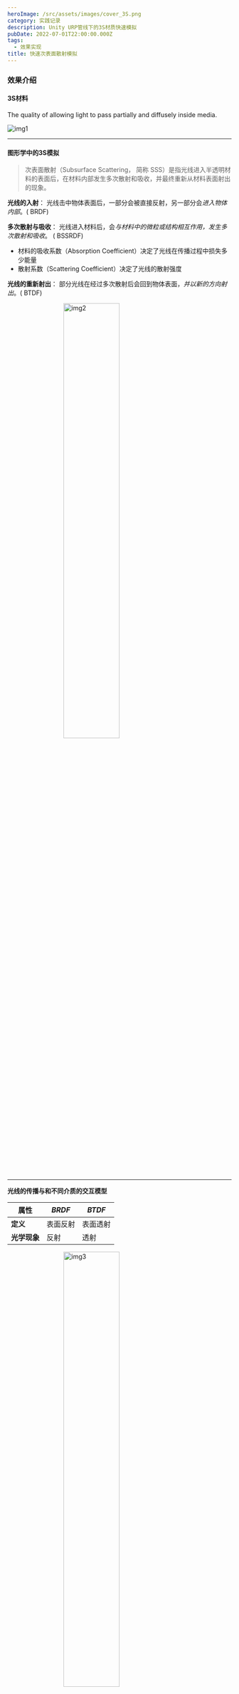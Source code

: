 ```yaml
---
heroImage: /src/assets/images/cover_3S.png
category: 实践记录
description: Unity URP管线下的3S材质快速模拟
pubDate: 2022-07-01T22:00:00.000Z
tags:
  - 效果实现
title: 快速次表面散射模拟
---
```


### 效果介绍

#### 3S材料

The quality of allowing light to pass partially and diffusely inside media.

![img1](../../assets/images/Effects/post_3S/aecd5a23-4450-48dc-ab2b-fe7b214057e8.png)

---

#### 图形学中的3S模拟

> 次表面散射（Subsurface Scattering， 简称 SSS）是指光线进入半透明材料的表面后，在材料内部发生多次散射和吸收，并最终重新从材料表面射出的现象。

**光线的入射**： 光线击中物体表面后，一部分会被直接反射，另一部分会*进入物体内部*。( BRDF)

**多次散射与吸收**： 光线进入材料后，会*与材料中的微粒或结构相互作用，发生多次散射和吸收*。 ( BSSRDF)

- 材料的吸收系数（Absorption Coefficient）决定了光线在传播过程中损失多少能量
- 散射系数（Scattering Coefficient）决定了光线的散射强度

**光线的重新射出**： 部分光线在经过多次散射后会回到物体表面，_并以新的方向射出_。( BTDF)

<img
	src='/src/assets/images/Effects/post_3S/7782f77d-741e-45ca-910d-1a77dc315456.png'
	alt='img2'
	style='width: 50%; height: auto; display: block; margin: 0 auto;'
/>

---

**光线的传播与和不同介质的交互模型**

| 属性         | _BRDF_   | _BTDF_   |
| ------------ | -------- | -------- |
| **定义**     | 表面反射 | 表面透射 |
| **光学现象** | 反射     | 透射     |

<img
	src='/src/assets/images/Effects/post_3S/img3.png'
	alt='img3'
	style='width: 50%; height: auto; display: block; margin: 0 auto;'
/>

### 实现原理

#### 效果关键点

> 虽然通过精准 BRDF + BSSRDF + BTDF 的数学模型来模拟 3S 的效果很好，但是性能消耗大

<img
	src='/src/assets/images/Effects/post_3S/img4.png'
	alt='img4'
	style='width: 100%; height: auto; display: block; margin: 0 auto;'
/>

**厚度**

光线在物体内部传播，会受到*物体厚度*的影响

- 在较厚的地方，光线在内部的路径更长，能量会因为散射和吸收而逐渐衰减
- 物体厚度影响散射后透出的光的颜色（因为光的吸收量不同）

**视角与光线入射角度的影响**

- 需要有 _view-dependent 以及 light-dependent_ 的漫反射与光衰减 （要与观察方向以及光线方向有关）

---

#### 模拟方法

**背光模拟**

原理

<img
	src='/src/assets/images/Effects/post_3S/img5.png'
	alt='img5'
	style='width: 100%; height: auto; display: block; margin: 0 auto;'
/>

- 对于 translucent 材料来说，一盏灯光需要计算两种效果的实现: 正面照明（左）& 背面照明（右）

> **为什么用 -L 来模拟散射后的出射光是合理的近似？尽管散射会随机改变光线的方向，但对于大多数半透明材料来说散射光线在经过多次散射后，整体方向会偏向光源的原始方向。这种现象被称为前向散射**，是许多材料（特别是有机材料）的一种常见性质。

- 表面（红点）处于物体的背光处，应该受到-L光源的影响
- 当观测方向与光线方向对齐（右）时，应该能够看到背光的最大效果。当观测方向与光线方向垂直时，背光效果应该最小

---

公式

$V\cdot(-L)$

### 具体实现

### 相关资源
